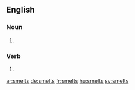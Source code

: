 
==English==

===Noun===
{{head|en|plural}}

# {{plural of|smelt|lang=en}}

===Verb===
{{head|en}}

# {{en-third-person singular of|smelt}}

[[ar:smelts]]
[[de:smelts]]
[[fr:smelts]]
[[hu:smelts]]
[[sv:smelts]]